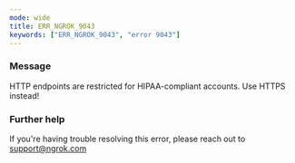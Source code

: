 ```yaml
---
mode: wide
title: ERR_NGROK_9043
keywords: ["ERR_NGROK_9043", "error 9043"]
---
```



### Message

HTTP endpoints are restricted for HIPAA-compliant accounts. Use HTTPS instead!

<ErrorDetails />

### Further help

If you're having trouble resolving this error, please reach out to [support@ngrok.com](mailto:support@ngrok.com?subject=Help%20with%20ERR_NGROK_9043)
